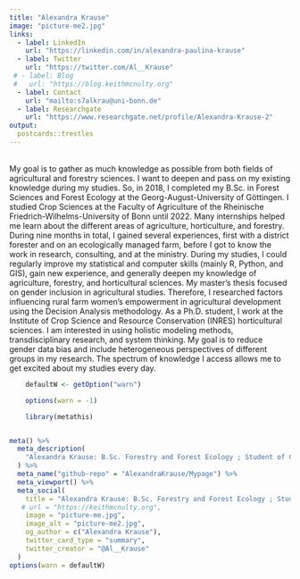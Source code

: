 ```yaml
---
title: "Alexandra Krause"
image: "picture-me2.jpg"
links:
  - label: LinkedIn
    url: "https://linkedin.com/in/alexandra-paulina-krause"
  - label: Twitter
    url: "https://twitter.com/Al__Krause"
 # - label: Blog
 #   url: "https://blog.keithmcnulty.org"
  - label: Contact
    url: "mailto:s7alkrau@uni-bonn.de"
  - label: Researchgate
    url: "https://www.researchgate.net/profile/Alexandra-Krause-2"
output:
  postcards::trestles
---
```


<br>
My goal is to gather as much knowledge as possible from both fields of agricultural and forestry sciences. I want to deepen and pass on my existing knowledge during my studies.
So, in 2018, I completed my B.Sc. in Forest Sciences and Forest Ecology at the Georg-August-University of Göttingen. I studied Crop Sciences at the Faculty of Agriculture of the Rheinische Friedrich-Wilhelms-University of Bonn until 2022.
Many internships helped me learn about the different areas of agriculture, horticulture, and forestry. During nine months in total, I gained several experiences, first with a district forester and on an ecologically managed farm, before I got to know the work in research, consulting, and at the ministry.
During my studies, I could regularly improve my statistical and computer skills (mainly R, Python, and GIS), gain new experience, and generally deepen my knowledge of agriculture, forestry, and horticultural sciences. My master's thesis focused on gender inclusion in agricultural studies. Therefore, I researched factors influencing rural farm women’s empowerment in agricultural development using the Decision Analysis methodology.
As a Ph.D. student, I work at the Institute of Crop Science and Resource Conservation (INRES) horticultural sciences. I am interested in using holistic modeling methods, transdisciplinary research, and system thinking. My goal is to reduce gender data bias and include heterogeneous perspectives of different groups in my research. The spectrum of knowledge I access allows me to get excited about my studies every day.


```r
    defaultW <- getOption("warn") 

    options(warn = -1) 

    library(metathis)


meta() %>%
  meta_description(
    "Alexandra Krause: B.Sc. Forestry and Forest Ecology ; Student of Crop Science (Master), University Bonn"
  ) %>% 
  meta_name("github-repo" = "AlexandraKrause/Mypage") %>% 
  meta_viewport() %>% 
  meta_social(
    title = "Alexandra Krause: B.Sc. Forestry and Forest Ecology ; Student of Crop Science (Master), University Bonn",
   # url = "https://keithmcnulty.org",
    image = "picture-me.jpg",
    image_alt = "picture-me2.jpg",
    og_author = c("Alexandra Krause"),
    twitter_card_type = "summary",
    twitter_creator = "@Al__Krause"
  )
options(warn = defaultW)
```
